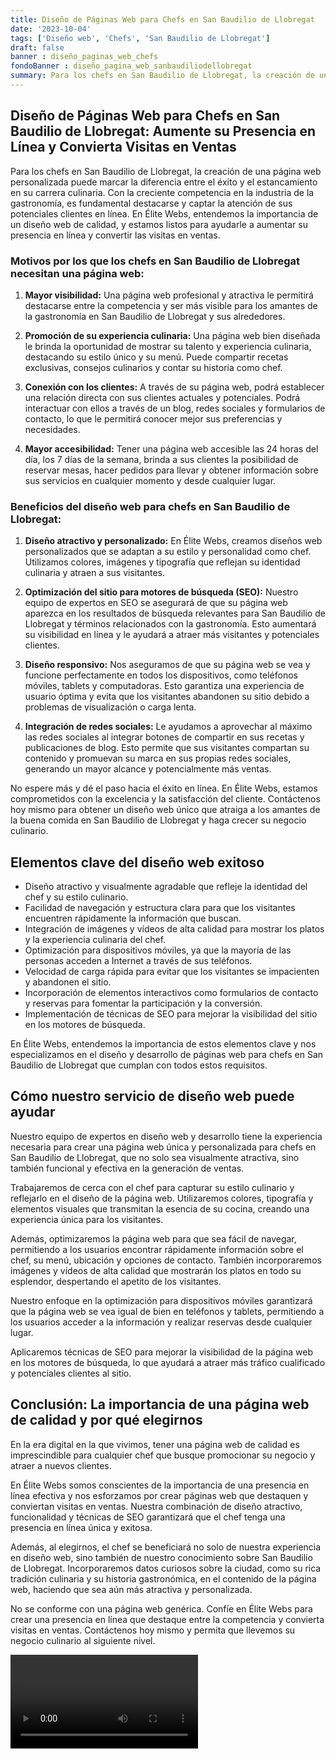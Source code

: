 ```yaml
---
title: Diseño de Páginas Web para Chefs en San Baudilio de Llobregat
date: '2023-10-04'
tags: ['Diseño web', 'Chefs', 'San Baudilio de Llobregat']
draft: false
banner : diseño_paginas_web_chefs
fondoBanner : diseño_pagina_web_sanbaudiliodellobregat
summary: Para los chefs en San Baudilio de Llobregat, la creación de una página web personalizada puede marcar la diferencia entre el éxito y el estancamiento en su carrera culinaria. Con la creciente competencia en la industria de la gastronomía, es fundamental destacarse y captar la atención de sus potenciales clientes en línea. En Élite Webs, entendemos la importancia de un diseño web de calidad, y estamos listos para ayudarle a aumentar su presencia en línea y convertir las visitas en ventas.
---
```


## Diseño de Páginas Web para Chefs en San Baudilio de Llobregat: Aumente su Presencia en Línea y Convierta Visitas en Ventas

Para los chefs en San Baudilio de Llobregat, la creación de una página web personalizada puede marcar la diferencia entre el éxito y el estancamiento en su carrera culinaria. Con la creciente competencia en la industria de la gastronomía, es fundamental destacarse y captar la atención de sus potenciales clientes en línea. En Élite Webs, entendemos la importancia de un diseño web de calidad, y estamos listos para ayudarle a aumentar su presencia en línea y convertir las visitas en ventas.

### Motivos por los que los chefs en San Baudilio de Llobregat necesitan una página web:

1. **Mayor visibilidad:** Una página web profesional y atractiva le permitirá destacarse entre la competencia y ser más visible para los amantes de la gastronomía en San Baudilio de Llobregat y sus alrededores.

2. **Promoción de su experiencia culinaria:** Una página web bien diseñada le brinda la oportunidad de mostrar su talento y experiencia culinaria, destacando su estilo único y su menú. Puede compartir recetas exclusivas, consejos culinarios y contar su historia como chef.

3. **Conexión con los clientes:** A través de su página web, podrá establecer una relación directa con sus clientes actuales y potenciales. Podrá interactuar con ellos a través de un blog, redes sociales y formularios de contacto, lo que le permitirá conocer mejor sus preferencias y necesidades.

4. **Mayor accesibilidad:** Tener una página web accesible las 24 horas del día, los 7 días de la semana, brinda a sus clientes la posibilidad de reservar mesas, hacer pedidos para llevar y obtener información sobre sus servicios en cualquier momento y desde cualquier lugar.

### Beneficios del diseño web para chefs en San Baudilio de Llobregat:

1. **Diseño atractivo y personalizado:** En Élite Webs, creamos diseños web personalizados que se adaptan a su estilo y personalidad como chef. Utilizamos colores, imágenes y tipografía que reflejan su identidad culinaria y atraen a sus visitantes.

2. **Optimización del sitio para motores de búsqueda (SEO):** Nuestro equipo de expertos en SEO se asegurará de que su página web aparezca en los resultados de búsqueda relevantes para San Baudilio de Llobregat y términos relacionados con la gastronomía. Esto aumentará su visibilidad en línea y le ayudará a atraer más visitantes y potenciales clientes.

3. **Diseño responsivo:** Nos aseguramos de que su página web se vea y funcione perfectamente en todos los dispositivos, como teléfonos móviles, tablets y computadoras. Esto garantiza una experiencia de usuario óptima y evita que los visitantes abandonen su sitio debido a problemas de visualización o carga lenta.

4. **Integración de redes sociales:** Le ayudamos a aprovechar al máximo las redes sociales al integrar botones de compartir en sus recetas y publicaciones de blog. Esto permite que sus visitantes compartan su contenido y promuevan su marca en sus propias redes sociales, generando un mayor alcance y potencialmente más ventas.

No espere más y dé el paso hacia el éxito en línea. En Élite Webs, estamos comprometidos con la excelencia y la satisfacción del cliente. Contáctenos hoy mismo para obtener un diseño web único que atraiga a los amantes de la buena comida en San Baudilio de Llobregat y haga crecer su negocio culinario.

<GifSeo />

<Cta />

## Elementos clave del diseño web exitoso

- Diseño atractivo y visualmente agradable que refleje la identidad del chef y su estilo culinario.
- Facilidad de navegación y estructura clara para que los visitantes encuentren rápidamente la información que buscan.
- Integración de imágenes y vídeos de alta calidad para mostrar los platos y la experiencia culinaria del chef.
- Optimización para dispositivos móviles, ya que la mayoría de las personas acceden a Internet a través de sus teléfonos.
- Velocidad de carga rápida para evitar que los visitantes se impacienten y abandonen el sitio.
- Incorporación de elementos interactivos como formularios de contacto y reservas para fomentar la participación y la conversión.
- Implementación de técnicas de SEO para mejorar la visibilidad del sitio en los motores de búsqueda.

En Élite Webs, entendemos la importancia de estos elementos clave y nos especializamos en el diseño y desarrollo de páginas web para chefs en San Baudilio de Llobregat que cumplan con todos estos requisitos.

## Cómo nuestro servicio de diseño web puede ayudar

Nuestro equipo de expertos en diseño web y desarrollo tiene la experiencia necesaria para crear una página web única y personalizada para chefs en San Baudilio de Llobregat, que no solo sea visualmente atractiva, sino también funcional y efectiva en la generación de ventas.

Trabajaremos de cerca con el chef para capturar su estilo culinario y reflejarlo en el diseño de la página web. Utilizaremos colores, tipografía y elementos visuales que transmitan la esencia de su cocina, creando una experiencia única para los visitantes.

Además, optimizaremos la página web para que sea fácil de navegar, permitiendo a los usuarios encontrar rápidamente información sobre el chef, su menú, ubicación y opciones de contacto. También incorporaremos imágenes y vídeos de alta calidad que mostrarán los platos en todo su esplendor, despertando el apetito de los visitantes.

Nuestro enfoque en la optimización para dispositivos móviles garantizará que la página web se vea igual de bien en teléfonos y tablets, permitiendo a los usuarios acceder a la información y realizar reservas desde cualquier lugar.

Aplicaremos técnicas de SEO para mejorar la visibilidad de la página web en los motores de búsqueda, lo que ayudará a atraer más tráfico cualificado y potenciales clientes al sitio.

## Conclusión: La importancia de una página web de calidad y por qué elegirnos

En la era digital en la que vivimos, tener una página web de calidad es imprescindible para cualquier chef que busque promocionar su negocio y atraer a nuevos clientes.

En Élite Webs somos conscientes de la importancia de una presencia en línea efectiva y nos esforzamos por crear páginas web que destaquen y conviertan visitas en ventas. Nuestra combinación de diseño atractivo, funcionalidad y técnicas de SEO garantizará que el chef tenga una presencia en línea única y exitosa.

Además, al elegirnos, el chef se beneficiará no solo de nuestra experiencia en diseño web, sino también de nuestro conocimiento sobre San Baudilio de Llobregat. Incorporaremos datos curiosos sobre la ciudad, como su rica tradición culinaria y su historia gastronómica, en el contenido de la página web, haciendo que sea aún más atractiva y personalizada.

No se conforme con una página web genérica. Confíe en Élite Webs para crear una presencia en línea que destaque entre la competencia y convierta visitas en ventas. Contáctenos hoy mismo y permita que llevemos su negocio culinario al siguiente nivel.

<Video />

<CtaBot job='Chefs' city='San Baudilio de Llobregat'/>

<Gmaps query='San Baudilio de Llobregat+españa+maps' />